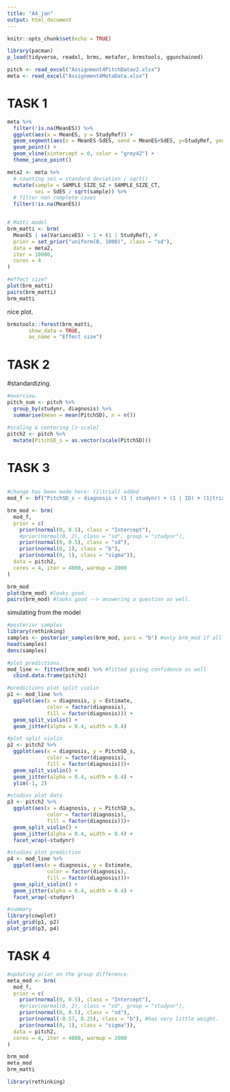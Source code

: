 ```yaml
---
title: "A4_jan"
output: html_document
---
```


```r
knitr::opts_chunk$set(echo = TRUE)

library(pacman)
p_load(tidyverse, readxl, brms, metafor, brmstools, ggunchained)

pitch <- read_excel("Assignment4PitchDatav2.xlsx")
meta <- read_excel("Assignment4MetaData.xlsx")
```

# TASK 1

```r
meta %>%
  filter(!is.na(MeanES)) %>%
  ggplot(aes(x = MeanES, y = StudyRef)) +
  geom_segment(aes(x = MeanES-SdES, xend = MeanES+SdES, y=StudyRef, yend=StudyRef)) +
  geom_point() +
  geom_vline(xintercept = 0, color = "grey42") +
  theme_janco_point()
```

```r
meta2 <- meta %>%
  # counting sei = standard deviation / sqrt()
  mutate(sample = SAMPLE_SIZE_SZ + SAMPLE_SIZE_CT,
         sei = SdES / sqrt(sample)) %>%
  # filter non complete cases
  filter(!is.na(MeanES))


# Matti model
brm_matti <- brm(
  MeanES | se(VarianceES) ~ 1 + (1 | StudyRef), #
  prior = set_prior("uniform(0, 1000)", class = "sd"),
  data = meta2, 
  iter = 10000,
  cores = 4
)

#effect size?
plot(brm_matti)
pairs(brm_matti)
brm_matti

```

nice plot. 

```r
brmstools::forest(brm_matti,
       show_data = TRUE,
       av_name = "Effect size")
```


# TASK 2
#standardizing. 

```r
#overview. 
pitch_sum <- pitch %>%
  group_by(studynr, diagnosis) %>%
  summarise(mean = mean(PitchSD), n = n())

#scaling & centering [z-scale] 
pitch2 <- pitch %>%
  mutate(PitchSD_s = as.vector(scale(PitchSD)))

```


# TASK 3
```r

```


```r
#change has been made here: (1|trial) added
mod_f <- bf("PitchSD_s ~ diagnosis + (1 | studynr) + (1 | ID) + (1|trial)")

brm_mod <- brm(
  mod_f, 
  prior = c(
    prior(normal(0, 0.5), class = "Intercept"),
    #prior(normal(0, 2), class = "sd", group = "studynr"),
    prior(normal(0, 0.5), class = "sd"),
    prior(normal(0, 1), class = "b"),
    prior(normal(0, 1), class = "sigma")),
  data = pitch2, 
  cores = 4, iter = 4000, warmup = 2000
)

brm_mod
plot(brm_mod) #looks good. 
pairs(brm_mod) #looks good --> answering a question as well. 

```

simulating from the model

```r

#posterior samples
library(rethinking)
samples <- posterior_samples(brm_mod, pars = "b") #only brm_mod if all param. 
head(samples)
dens(samples)

#plot predictions. 
mod_line <- fitted(brm_mod) %>% #fitted giving confidence as well 
  cbind.data.frame(pitch2)

#predictions plot split violin
p1 <- mod_line %>%
  ggplot(aes(x = diagnosis, y = Estimate,
             color = factor(diagnosis),
             fill = factor(diagnosis))) +
  geom_split_violin() +
  geom_jitter(alpha = 0.4, width = 0.4)

#plot split violin 
p2 <- pitch2 %>%
  ggplot(aes(x = diagnosis, y = PitchSD_s,
             color = factor(diagnosis),
             fill = factor(diagnosis)))+
  geom_split_violin() +
  geom_jitter(alpha = 0.4, width = 0.4) +
  ylim(-1, 2)

#studies plot data
p3 <- pitch2 %>%
  ggplot(aes(x = diagnosis, y = PitchSD_s,
             color = factor(diagnosis),
             fill = factor(diagnosis)))+
  geom_split_violin() +
  geom_jitter(alpha = 0.4, width = 0.4) +
  facet_wrap(~studynr)

#studies plot prediction
p4 <- mod_line %>%
  ggplot(aes(x = diagnosis, y = Estimate,
             color = factor(diagnosis),
             fill = factor(diagnosis)))+
  geom_split_violin() +
  geom_jitter(alpha = 0.4, width = 0.4) +
  facet_wrap(~studynr)

#summary
library(cowplot)
plot_grid(p1, p2)
plot_grid(p3, p4)


```


# TASK 4
```r

#updating prior on the group difference. 
meta_mod <- brm(
  mod_f, 
  prior = c(
    prior(normal(0, 0.5), class = "Intercept"),
    #prior(normal(0, 2), class = "sd", group = "studynr"),
    prior(normal(0, 0.5), class = "sd"),
    prior(normal(-0.57, 0.25), class = "b"), #has very little weight. 
    prior(normal(0, 1), class = "sigma")),
  data = pitch2, 
  cores = 4, iter = 4000, warmup = 2000
)

brm_mod
meta_mod
brm_matti

library(rethinking)

```

